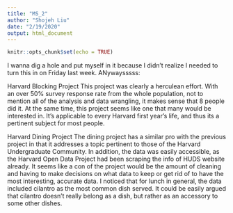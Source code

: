```yaml
---
title: "MS_2"
author: "Shojeh Liu"
date: "2/19/2020"
output: html_document
---
```


```r
knitr::opts_chunk$set(echo = TRUE)
```

I wanna dig a hole and put myself in it because I didn't realize I needed to turn this in on Friday last week. ANywaysssss:

Harvard Blocking Project
This project was clearly a herculean effort. With an over 50% survey response rate from the whole population, not to mention all of the analysis and data wrangling, it makes sense that 8 people did it. At the same time, this project seems like one that many would be interested in. It's applicable to every Harvard first year's life, and thus its a pertinent subject for most people. 

Harvard Dining Project
The dining project has a similar pro with the previous project in that it addresses a topic pertinent to those of the Harvard Undergraduate Community. In addition, the data was easily accessible, as the Harvard Open Data Project had been scraping the info of HUDS website already. It seems like a con of the project would be the amount of cleaning and having to make decisions on what data to keep or get rid of to have the most interesting, accurate data. I noticed that for lunch in general, the data included cilantro as the most common dish served. It could be easily argued that cilantro doesn't really belong as a dish, but rather as an accessory to some other dishes.